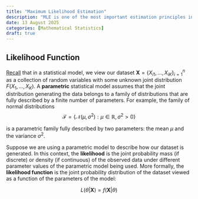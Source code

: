```yaml
---
title: "Maximum Likelihood Estimation"
description: "MLE is one of the most important estimation principles in statistics and is widely used in econometrics. I introduce the concept and its properties in this post."
date: 13 August 2025
categories: [Mathematical Statistics]
draft: true
---
```


## Likelihood Function 

[Recall](statistical-modeling.qmd) that in a statistical model, we view our dataset $\mathbf{X}=\{X_{i1}, \ldots, X_{iK}\}_{i=1}^n$ as a collection of random variables with some unknown joint distribution $F(X_1, \ldots, X_K)$. A **parametric** statistical model assumes that the joint distribution generating the data belongs to a family of distributions that are fully described by a finite number of parameters. For example, the family of normal distributions
$$
\mathcal{F}= \{ \mathcal{N}(\mu, \sigma^2) : \mu \in \mathbb{R}, \sigma^2 > 0 \}
$$

is a parametric family fully described by two parameters: the mean $\mu$ and the variance $\sigma^2$.


Suppose we are using a parametric model to describe how our dataset is generated. In this context, the **likelihood** is the joint probability mass (if discrete) or density (if continuous) of the observed data under different parameter values of the parametric model being used. More formally, the **likelihood function** is the joint probability distribution of the dataset viewed as a function of the parameters of the model: 

$$
L(\theta | \mathbf{X}) = f(\mathbf{X} | \theta)
$$


